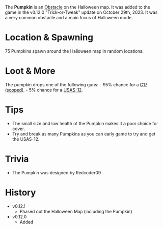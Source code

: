 <Event />

The **Pumpkin** is an [Obstacle](/obstacles) on the Halloween map. It was added to the game in the v0.12.0 "Trick-or-Tweak" update on October 29th, 2023. It was a very common obstacle and a main focus of Halloween mode.

# Location & Spawning

75 Pumpkins spawn around the Halloween map in random locations.

# Loot & More

The pumpkin drops one of the following guns: - 95% chance for a [G17 (scoped)](/weapons/guns/s_g17). - 5% chance for a [USAS-12](/weapons/guns/usas12).

# Tips

- The small size and low health of the Pumpkin makes it a poor choice for cover.
- Try and break as many Pumpkins as you can early game to try and get the USAS-12.

# Trivia

- The Pumpkin was designed by Redcoder09

# History

- v0.12.1
  - Phased out the Halloween Map (including the Pumpkin)
- v0.12.0
  - Added
